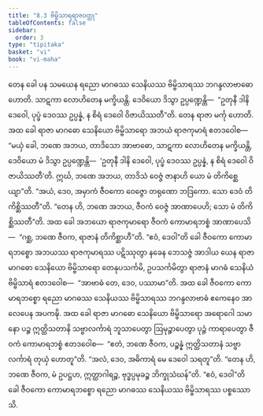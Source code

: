 ```yaml
---
title: "8.3 ဗိမ္ဗိသာရရာဇဝတ္ထု"
tableOfContents: false
sidebar:
  order: 3
type: "tipitaka"
basket: "vi"
book: "vi-maha"
---
```



<DynamicBreadcrumb />

<Division number="331" book="vi-maha" e="ch" v="3" p="382">

<Paragraph number="1568" book="vi-maha">
တေန ခေါ ပန သမယေန ရညော မာဂဓဿ သေနိယဿ ဗိမ္ဗိသာရဿ ဘဂန္ဒလာဗာဓော ဟောတိ. သာဋကာ လောဟိတေန မက္ခိယန္တိ. ဒေဝိယော ဒိသွာ ဥပ္ပဏ္ဍေန္တိ—  “ဥတုနီ ဒါနိ ဒေဝေါ, ပုပ္ဖံ ဒေဝဿ ဥပ္ပန္နံ, န စိရံ ဒေဝေါ ဝိဇာယိဿတီ”တိ. တေန ရာဇာ မင်္ကု ဟောတိ. အထ ခေါ ရာဇာ မာဂဓော သေနိယော ဗိမ္ဗိသာရော အဘယံ ရာဇကုမာရံ ဧတဒဝေါစ—  “မယှံ ခေါ, ဘဏေ အဘယ, တာဒိသော အာဗာဓော, သာဋကာ လောဟိတေန မက္ခိယန္တိ, ဒေဝိယော မံ ဒိသွာ ဥပ္ပဏ္ဍေန္တိ—  ‘ဥတုနီ ဒါနိ ဒေဝေါ, ပုပ္ဖံ ဒေဝဿ ဥပ္ပန္နံ, န စိရံ ဒေဝေါ ဝိဇာယိဿတီ’တိ. ဣင်္ဃ, ဘဏေ အဘယ, တာဒိသံ ဝေဇ္ဇံ ဇာနာဟိ ယော မံ တိကိစ္ဆေယျာ”တိ. “အယံ, ဒေဝ, အမှာကံ ဇီဝကော ဝေဇ္ဇော တရုဏော ဘဒြကော. သော ဒေဝံ တိကိစ္ဆိဿတီ”တိ. “တေန ဟိ, ဘဏေ အဘယ, ဇီဝကံ ဝေဇ္ဇံ အာဏာပေဟိ; သော မံ တိကိစ္ဆိဿတီ”တိ.
</Paragraph>

<Paragraph number="1569" book="vi-maha">
အထ ခေါ အဘယော ရာဇကုမာရော ဇီဝကံ ကောမာရဘစ္စံ အာဏာပေသိ—  “ဂစ္ဆ, ဘဏေ ဇီဝက, ရာဇာနံ တိကိစ္ဆာဟီ”တိ. “ဧဝံ, ဒေဝါ”တိ ခေါ ဇီဝကော ကောမာရဘစ္စော အဘယဿ ရာဇကုမာရဿ ပဋိဿုတွာ နခေန ဘေသဇ္ဇံ အာဒါယ ယေန ရာဇာ မာဂဓော သေနိယော ဗိမ္ဗိသာရော တေနုပသင်္ကမိ, ဥပသင်္ကမိတွာ ရာဇာနံ မာဂဓံ သေနိယံ ဗိမ္ဗိသာရံ ဧတဒဝေါစ—  “အာဗာဓံ တေ, ဒေဝ, ပဿာမာ”တိ. အထ ခေါ ဇီဝကော ကောမာရဘစ္စော ရညော မာဂဓဿ သေနိယဿ ဗိမ္ဗိသာရဿ ဘဂန္ဒလာဗာဓံ ဧကေနေဝ အာလေပေန အပကဍ္ဎိ. အထ ခေါ ရာဇာ မာဂဓော သေနိယော ဗိမ္ဗိသာရော အရောဂေါ သမာနော ပဉ္စ ဣတ္ထိသတာနိ သဗ္ဗာလင်္ကာရံ ဘူသာပေတွာ ဩမုဉ္စာပေတွာ ပုဉ္ဇံ ကာရာပေတွာ ဇီဝကံ ကောမာရဘစ္စံ ဧတဒဝေါစ—  “ဧတံ, ဘဏေ ဇီဝက, ပဉ္စန္နံ ဣတ္ထိသတာနံ သဗ္ဗာလင်္ကာရံ တုယှံ ဟောတူ”တိ. “အလံ, ဒေဝ, အဓိကာရံ မေ ဒေဝေါ သရတူ”တိ. “တေန ဟိ, ဘဏေ ဇီဝက, မံ ဥပဋ္ဌဟ, ဣတ္ထာဂါရဉ္စ, ဗုဒ္ဓပ္ပမုခဉ္စ ဘိက္ခုသံဃန်”တိ. “ဧဝံ, ဒေဝါ”တိ ခေါ ဇီဝကော ကောမာရဘစ္စော ရညော မာဂဓဿ သေနိယဿ ဗိမ္ဗိသာရဿ ပစ္စဿောသိ.
</Paragraph>
</Division>